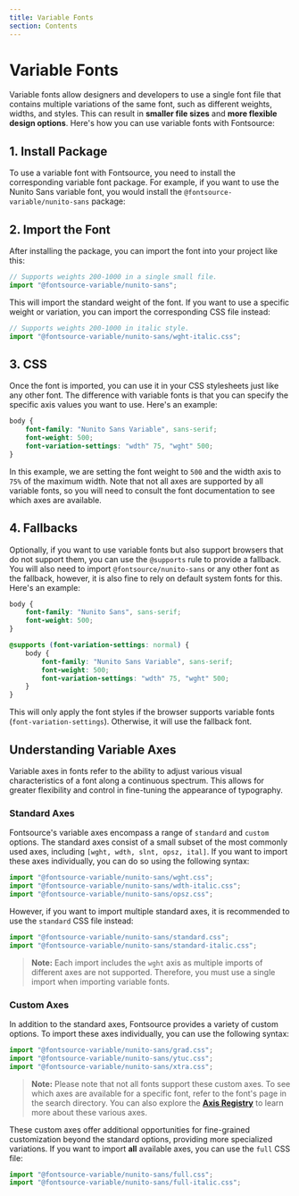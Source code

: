 ```yaml
---
title: Variable Fonts
section: Contents
---
```


# Variable Fonts

Variable fonts allow designers and developers to use a single font file that contains multiple variations of the same font, such as different weights, widths, and styles. This can result in **smaller file sizes** and **more flexible design options**. Here's how you can use variable fonts with Fontsource:

## 1. Install Package

To use a variable font with Fontsource, you need to install the corresponding variable font package. For example, if you want to use the Nunito Sans variable font, you would install the `@fontsource-variable/nunito-sans` package:

<PackageManagerCode cmd="@fontsource-variable/nunito-sans" />

## 2. Import the Font

After installing the package, you can import the font into your project like this:

```jsx
// Supports weights 200-1000 in a single small file.
import "@fontsource-variable/nunito-sans";
```

This will import the standard weight of the font. If you want to use a specific weight or variation, you can import the corresponding CSS file instead:

```jsx
// Supports weights 200-1000 in italic style.
import "@fontsource-variable/nunito-sans/wght-italic.css";
```

## 3. CSS

Once the font is imported, you can use it in your CSS stylesheets just like any other font. The difference with variable fonts is that you can specify the specific axis values you want to use. Here's an example:

```css
body {
    font-family: "Nunito Sans Variable", sans-serif;
    font-weight: 500;
    font-variation-settings: "wdth" 75, "wght" 500;
}
```

In this example, we are setting the font weight to `500` and the width axis to `75%` of the maximum width. Note that not all axes are supported by all variable fonts, so you will need to consult the font documentation to see which axes are available.

## 4. Fallbacks

Optionally, if you want to use variable fonts but also support browsers that do not support them, you can use the `@supports` rule to provide a fallback. You will also need to import `@fontsource/nunito-sans` or any other font as the fallback, however, it is also fine to rely on default system fonts for this. Here's an example:

```css
body {
    font-family: "Nunito Sans", sans-serif;
    font-weight: 500;
}

@supports (font-variation-settings: normal) {
    body {
        font-family: "Nunito Sans Variable", sans-serif;
        font-weight: 500;
        font-variation-settings: "wdth" 75, "wght" 500;
    }
}
```

This will only apply the font styles if the browser supports variable fonts (`font-variation-settings`). Otherwise, it will use the fallback font.

## Understanding Variable Axes

Variable axes in fonts refer to the ability to adjust various visual characteristics of a font along a continuous spectrum. This allows for greater flexibility and control in fine-tuning the appearance of typography.

### Standard Axes

Fontsource's variable axes encompass a range of `standard` and `custom` options. The standard axes consist of a small subset of the most commonly used axes, including `[wght, wdth, slnt, opsz, ital]`. If you want to import these axes individually, you can do so using the following syntax:

```jsx
import "@fontsource-variable/nunito-sans/wght.css";
import "@fontsource-variable/nunito-sans/wdth-italic.css";
import "@fontsource-variable/nunito-sans/opsz.css";
```

However, if you want to import multiple standard axes, it is recommended to use the `standard` CSS file instead:

```jsx
import "@fontsource-variable/nunito-sans/standard.css";
import "@fontsource-variable/nunito-sans/standard-italic.css";
```

> **Note:** Each import includes the `wght` axis as multiple imports of different axes are not supported. Therefore, you must use a single import when importing variable fonts.

### Custom Axes

In addition to the standard axes, Fontsource provides a variety of custom options. To import these axes individually, you can use the following syntax:

```jsx
import "@fontsource-variable/nunito-sans/grad.css";
import "@fontsource-variable/nunito-sans/ytuc.css";
import "@fontsource-variable/nunito-sans/xtra.css";
```

> **Note:** Please note that not all fonts support these custom axes. To see which axes are available for a specific font, refer to the font's page in the search directory. You can also explore the [**Axis Registry**](https://fonts.google.com/variablefonts#axis-definitions) to learn more about these various axes.

These custom axes offer additional opportunities for fine-grained customization beyond the standard options, providing more specialized variations. If you want to import **all** available axes, you can use the `full` CSS file:

```jsx
import "@fontsource-variable/nunito-sans/full.css";
import "@fontsource-variable/nunito-sans/full-italic.css";
```
